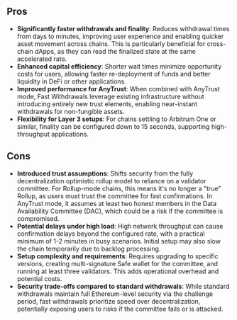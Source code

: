 ## Pros

- **Significantly faster withdrawals and finality**: Reduces withdrawal times from days to minutes, improving user experience and enabling quicker asset movement across chains. This is particularly beneficial for cross-chain dApps, as they can read the finalized state at the same accelerated rate.
- **Enhanced capital efficiency**: Shorter wait times minimize opportunity costs for users, allowing faster re-deployment of funds and better liquidity in DeFi or other applications.
- **Improved performance for AnyTrust**: When combined with AnyTrust mode, Fast Withdrawals leverage existing infrastructure without introducing entirely new trust elements, enabling near-instant withdrawals for non-fungible assets.
- **Flexibility for Layer 3 setups**: For chains settling to Arbitrum One or similar, finality can be configured down to 15 seconds, supporting high-throughput applications.

## Cons

- **Introduced trust assumptions**: Shifts security from the fully decentralization optimistic rollup model to reliance on a validator committee. For Rollup-mode chains, this means it's no longer a "true" Rollup, as users must trust the committee for fast confirmations. In AnyTrust mode, it assumes at least two honest members in the Data Availability Committee (DAC), which could be a risk if the committee is compromised.
- **Potential delays under high load**: High network throughput can cause confirmation delays beyond the configured rate, with a practical minimum of 1-2 minutes in busy scenarios. Initial setup may also slow the chain temporarily due to backlog processing.
- **Setup complexity and requirements**: Requires upgrading to specific versions, creating multi-signature Safe wallet for the committee, and running at least three validators. This adds operational overhead and potential costs.
- **Security trade-offs compared to standard withdrawals**: While standard withdrawals maintain full Ethereum-level security via the challenge period, fast withdrawals prioritize speed over decentralization, potentially exposing users to risks if the committee fails or is attacked.
